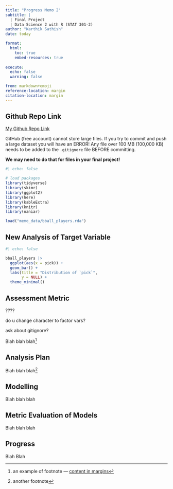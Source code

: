 ```yaml
---
title: "Progress Memo 2"
subtitle: |
  | Final Project 
  | Data Science 2 with R (STAT 301-2)
author: "Karthik Sathish"
date: today

format:
  html:
    toc: true
    embed-resources: true
    
execute:
  echo: false
  warning: false

from: markdown+emoji 
reference-location: margin
citation-location: margin
---
```




::: {.callout-tip icon=false}

## Github Repo Link

[My Github Repo Link](https://github.com/stat301-2-2024-winter/final-project-2-kvsathish.git)

:::

::: {.callout-warning}
GitHub (free account) cannot store large files. If you try to commit and push a large dataset you will have an ERROR! Any file over 100 MB (100,000 KB) needs to be added to the `.gitignore` file BEFORE committing.

**We may need to do that for files in your final project!**
:::

```r
#| echo: false

# load packages
library(tidyverse)
library(skimr)
library(ggplot2)
library(here)
library(kableExtra)
library(knitr)
library(naniar)

load("memo_data/bball_players.rda")
```



## New Analysis of Target Variable

```r
#| echo: false

bball_players |> 
  ggplot(aes(x = pick)) +
  geom_bar() +
  labs(title = "Distribution of `pick`",
       y = NULL) +
  theme_minimal()
```


## Assessment Metric

????

do u change character to factor vars?

ask about gitignore?

Blah blah blah^[an example of footnote --- [content in margins](https://quarto.org/docs/blog/posts/2022-02-17-advanced-layout/)]

## Analysis Plan

Blah blah blah^[another footnote]

## Modelling

Blah blah blah

## Metric Evaluation of Models

Blah blah blah

## Progress

Blah Blah
